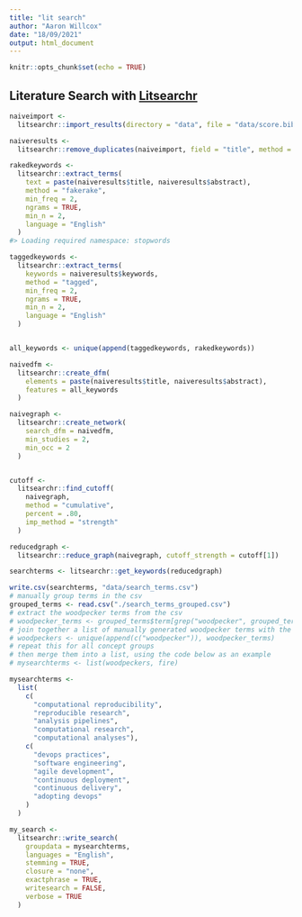 ```yaml
---
title: "lit search"
author: "Aaron Willcox"
date: "18/09/2021"
output: html_document
---
```


```r
knitr::opts_chunk$set(echo = TRUE)
```

## Literature Search with [Litsearchr](https://elizagrames.github.io/litsearchr/#tutorials)

```r


naiveimport <-
  litsearchr::import_results(directory = "data", file = "data/score.bib", verbose = TRUE)

naiveresults <-
  litsearchr::remove_duplicates(naiveimport, field = "title", method = "string_osa")

rakedkeywords <-
  litsearchr::extract_terms(
    text = paste(naiveresults$title, naiveresults$abstract),
    method = "fakerake",
    min_freq = 2,
    ngrams = TRUE,
    min_n = 2,
    language = "English"
  )
#> Loading required namespace: stopwords

taggedkeywords <-
  litsearchr::extract_terms(
    keywords = naiveresults$keywords,
    method = "tagged",
    min_freq = 2,
    ngrams = TRUE,
    min_n = 2,
    language = "English"
  )


all_keywords <- unique(append(taggedkeywords, rakedkeywords))

naivedfm <-
  litsearchr::create_dfm(
    elements = paste(naiveresults$title, naiveresults$abstract),
    features = all_keywords
  )

naivegraph <-
  litsearchr::create_network(
    search_dfm = naivedfm,
    min_studies = 2,
    min_occ = 2
  )


cutoff <-
  litsearchr::find_cutoff(
    naivegraph,
    method = "cumulative",
    percent = .80,
    imp_method = "strength"
  )

reducedgraph <-
  litsearchr::reduce_graph(naivegraph, cutoff_strength = cutoff[1])

searchterms <- litsearchr::get_keywords(reducedgraph)

write.csv(searchterms, "data/search_terms.csv")
# manually group terms in the csv
grouped_terms <- read.csv("./search_terms_grouped.csv")
# extract the woodpecker terms from the csv
# woodpecker_terms <- grouped_terms$term[grep("woodpecker", grouped_terms$group)]
# join together a list of manually generated woodpecker terms with the ones from the csv
# woodpeckers <- unique(append(c("woodpecker")), woodpecker_terms)
# repeat this for all concept groups
# then merge them into a list, using the code below as an example
# mysearchterms <- list(woodpeckers, fire)

mysearchterms <-
  list(
    c(
      "computational reproducibility",
      "reproducible research",
      "analysis pipelines",
      "computational research",
      "computational analyses"),
    c(
      "devops practices",
      "software engineering",
      "agile development",
      "continuous deployment",
      "continuous delivery",
      "adopting devops"
    )
  )

my_search <-
  litsearchr::write_search(
    groupdata = mysearchterms,
    languages = "English",
    stemming = TRUE,
    closure = "none",
    exactphrase = TRUE,
    writesearch = FALSE,
    verbose = TRUE
  )
```

## 
